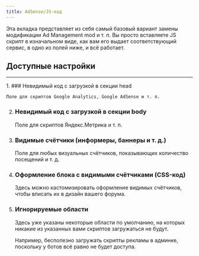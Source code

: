 ```yaml
---
title: AdSense/JS-код
---
```


Эта вкладка представляет из себя самый базовый вариант замены модификации Ad Management mod и т. п. Вы просто вставляете JS скрипт в изначальном виде, как вам его выдает соответствующий сервис, в одно из полей ниже, и всё работает.


## Доступные настройки
---
<Steps>
1. ### Невидимый код с загрузкой в секции head

    Поле для скриптов Google Analytics, Google AdSense и т. п.

2. ### Невидимый код с загрузкой в секции body

    Поле для скриптов Яндекс.Метрика и т. п.

3. ### Видимые счётчики (информеры, баннеры и т. д.)

    Поле для любых визуальных счётчиков, показывающих количество посещений и т. д.

4. ### Оформление блока с видимыми счётчиками (CSS-код)

    Здесь можно кастомизировать оформление видимых счётчиков, чтобы вписать их в дизайн вашего форума.

5. ### Игнорируемые области

    Здесь уже указаны некоторые области по умолчанию, на которых никакие из указанных вами скриптов загружаться не будут.

    Например, бесполезно загружать скрипты рекламы в админке, поскольку у ботов всё равно не будет доступа.
</Steps>
